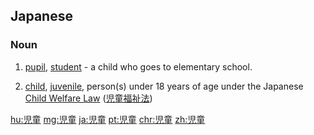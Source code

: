{{also|兒童|儿童}}
==Japanese==
{{ja-kanjitab|じ|どう|yomi=on}}

===Noun===
{{ja-noun|じどう|kyu=兒童}}

# [[pupil]], [[student]] - a child who goes to elementary school.
# {{lb|ja|legal|sort=しどう'}} [[child]], [[juvenile]], person(s) under 18 years of age under the Japanese [[Child Welfare Law]] ([[児童福祉法]])

[[hu:児童]]
[[mg:児童]]
[[ja:児童]]
[[pt:児童]]
[[chr:児童]]
[[zh:児童]]